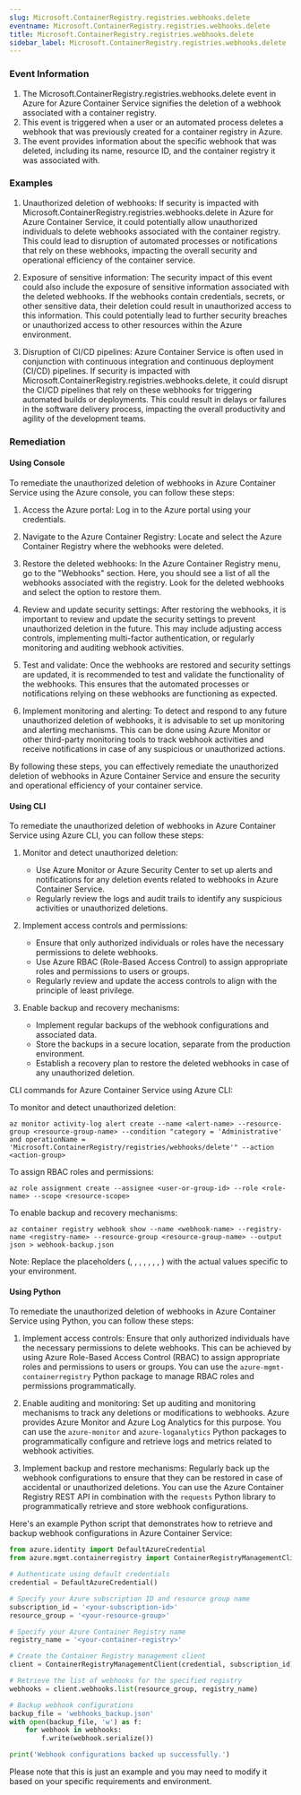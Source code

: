 ```yaml
--- 
slug: Microsoft.ContainerRegistry.registries.webhooks.delete
eventname: Microsoft.ContainerRegistry.registries.webhooks.delete
title: Microsoft.ContainerRegistry.registries.webhooks.delete
sidebar_label: Microsoft.ContainerRegistry.registries.webhooks.delete
---
```

                       
### Event Information

1. The Microsoft.ContainerRegistry.registries.webhooks.delete event in Azure for Azure Container Service signifies the deletion of a webhook associated with a container registry.
2. This event is triggered when a user or an automated process deletes a webhook that was previously created for a container registry in Azure.
3. The event provides information about the specific webhook that was deleted, including its name, resource ID, and the container registry it was associated with.


### Examples

1. Unauthorized deletion of webhooks: If security is impacted with Microsoft.ContainerRegistry.registries.webhooks.delete in Azure for Azure Container Service, it could potentially allow unauthorized individuals to delete webhooks associated with the container registry. This could lead to disruption of automated processes or notifications that rely on these webhooks, impacting the overall security and operational efficiency of the container service.

2. Exposure of sensitive information: The security impact of this event could also include the exposure of sensitive information associated with the deleted webhooks. If the webhooks contain credentials, secrets, or other sensitive data, their deletion could result in unauthorized access to this information. This could potentially lead to further security breaches or unauthorized access to other resources within the Azure environment.

3. Disruption of CI/CD pipelines: Azure Container Service is often used in conjunction with continuous integration and continuous deployment (CI/CD) pipelines. If security is impacted with Microsoft.ContainerRegistry.registries.webhooks.delete, it could disrupt the CI/CD pipelines that rely on these webhooks for triggering automated builds or deployments. This could result in delays or failures in the software delivery process, impacting the overall productivity and agility of the development teams.

### Remediation

#### Using Console

To remediate the unauthorized deletion of webhooks in Azure Container Service using the Azure console, you can follow these steps:

1. Access the Azure portal: Log in to the Azure portal using your credentials.

2. Navigate to the Azure Container Registry: Locate and select the Azure Container Registry where the webhooks were deleted.

3. Restore the deleted webhooks: In the Azure Container Registry menu, go to the "Webhooks" section. Here, you should see a list of all the webhooks associated with the registry. Look for the deleted webhooks and select the option to restore them.

4. Review and update security settings: After restoring the webhooks, it is important to review and update the security settings to prevent unauthorized deletion in the future. This may include adjusting access controls, implementing multi-factor authentication, or regularly monitoring and auditing webhook activities.

5. Test and validate: Once the webhooks are restored and security settings are updated, it is recommended to test and validate the functionality of the webhooks. This ensures that the automated processes or notifications relying on these webhooks are functioning as expected.

6. Implement monitoring and alerting: To detect and respond to any future unauthorized deletion of webhooks, it is advisable to set up monitoring and alerting mechanisms. This can be done using Azure Monitor or other third-party monitoring tools to track webhook activities and receive notifications in case of any suspicious or unauthorized actions.

By following these steps, you can effectively remediate the unauthorized deletion of webhooks in Azure Container Service and ensure the security and operational efficiency of your container service.

#### Using CLI

To remediate the unauthorized deletion of webhooks in Azure Container Service using Azure CLI, you can follow these steps:

1. Monitor and detect unauthorized deletion:
   - Use Azure Monitor or Azure Security Center to set up alerts and notifications for any deletion events related to webhooks in Azure Container Service.
   - Regularly review the logs and audit trails to identify any suspicious activities or unauthorized deletions.

2. Implement access controls and permissions:
   - Ensure that only authorized individuals or roles have the necessary permissions to delete webhooks.
   - Use Azure RBAC (Role-Based Access Control) to assign appropriate roles and permissions to users or groups.
   - Regularly review and update the access controls to align with the principle of least privilege.

3. Enable backup and recovery mechanisms:
   - Implement regular backups of the webhook configurations and associated data.
   - Store the backups in a secure location, separate from the production environment.
   - Establish a recovery plan to restore the deleted webhooks in case of any unauthorized deletion.

CLI commands for Azure Container Service using Azure CLI:

To monitor and detect unauthorized deletion:
```
az monitor activity-log alert create --name <alert-name> --resource-group <resource-group-name> --condition "category = 'Administrative' and operationName = 'Microsoft.ContainerRegistry/registries/webhooks/delete'" --action <action-group>
```

To assign RBAC roles and permissions:
```
az role assignment create --assignee <user-or-group-id> --role <role-name> --scope <resource-scope>
```

To enable backup and recovery mechanisms:
```
az container registry webhook show --name <webhook-name> --registry-name <registry-name> --resource-group <resource-group-name> --output json > webhook-backup.json
```

Note: Replace the placeholders (<alert-name>, <resource-group-name>, <action-group>, <user-or-group-id>, <role-name>, <resource-scope>, <webhook-name>, <registry-name>) with the actual values specific to your environment.

#### Using Python

To remediate the unauthorized deletion of webhooks in Azure Container Service using Python, you can follow these steps:

1. Implement access controls: Ensure that only authorized individuals have the necessary permissions to delete webhooks. This can be achieved by using Azure Role-Based Access Control (RBAC) to assign appropriate roles and permissions to users or groups. You can use the `azure-mgmt-containerregistry` Python package to manage RBAC roles and permissions programmatically.

2. Enable auditing and monitoring: Set up auditing and monitoring mechanisms to track any deletions or modifications to webhooks. Azure provides Azure Monitor and Azure Log Analytics for this purpose. You can use the `azure-monitor` and `azure-loganalytics` Python packages to programmatically configure and retrieve logs and metrics related to webhook activities.

3. Implement backup and restore mechanisms: Regularly back up the webhook configurations to ensure that they can be restored in case of accidental or unauthorized deletions. You can use the Azure Container Registry REST API in combination with the `requests` Python library to programmatically retrieve and store webhook configurations.

Here's an example Python script that demonstrates how to retrieve and backup webhook configurations in Azure Container Service:

```python
from azure.identity import DefaultAzureCredential
from azure.mgmt.containerregistry import ContainerRegistryManagementClient

# Authenticate using default credentials
credential = DefaultAzureCredential()

# Specify your Azure subscription ID and resource group name
subscription_id = '<your-subscription-id>'
resource_group = '<your-resource-group>'

# Specify your Azure Container Registry name
registry_name = '<your-container-registry>'

# Create the Container Registry management client
client = ContainerRegistryManagementClient(credential, subscription_id)

# Retrieve the list of webhooks for the specified registry
webhooks = client.webhooks.list(resource_group, registry_name)

# Backup webhook configurations
backup_file = 'webhooks_backup.json'
with open(backup_file, 'w') as f:
    for webhook in webhooks:
        f.write(webhook.serialize())

print('Webhook configurations backed up successfully.')
```

Please note that this is just an example and you may need to modify it based on your specific requirements and environment.


 